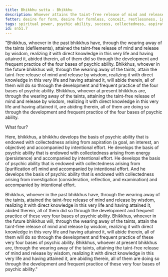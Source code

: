 ```yaml
---
title: Bhikkhu sutta - Bhikkhu
description: Whoever attains the taint-free release of mind and release by wisdom, does so through the development and frequent practice of the four bases of psychic ability.
fetter: desire for form, desire for formless, conceit, restlessness, ignorance
tags: spiritual power, psychic ability, success, collectedness, aspiration, persistence, energy, mind, investigation, reflection, close examination, sn, sn45-56, sn51
id: sn51.7
---
```


"Bhikkhus, whoever in the past bhikkhus have, through the wearing away of the taints (defilements), attained the taint-free release of mind and release by wisdom, realizing it with direct knowledge in this very life and having attained it, abided therein, all of them did so through the development and frequent practice of the four bases of psychic ability. Bhikkhus, whoever in the future bhikkhus will, through the wearing away of the taints, attain the taint-free release of mind and release by wisdom, realizing it with direct knowledge in this very life and having attained it, will abide therein, all of them will do so through the development and frequent practice of the four bases of psychic ability. Bhikkhus, whoever at present bhikkhus are, through the wearing away of the taints, attaining the taint-free release of mind and release by wisdom, realizing it with direct knowledge in this very life and having attained it, are abiding therein, all of them are doing so through the development and frequent practice of the four bases of psychic ability.

What four?

Here, bhikkhus, a bhikkhu develops the basis of psychic ability that is endowed with collectedness arising from aspiration (a goal, an interest, an objective) and accompanied by intentional effort. He develops the basis of psychic ability that is endowed with collectedness arising from energy (persistence) and accompanied by intentional effort. He develops the basis of psychic ability that is endowed with collectedness arising from [purification of] mind and accompanied by intentional effort. And he develops the basis of psychic ability that is endowed with collectedness arising from investigation (consideration, reflection, and examination) and accompanied by intentional effort.

Bhikkhus, whoever in the past bhikkhus have, through the wearing away of the taints, attained the taint-free release of mind and release by wisdom, realizing it with direct knowledge in this very life and having attained it, abided therein, all of them did so through the development and frequent practice of these very four bases of psychic ability. Bhikkhus, whoever in the future bhikkhus will, through the wearing away of the taints, attain the taint-free release of mind and release by wisdom, realizing it with direct knowledge in this very life and having attained it, will abide therein, all of them will do so through the development and frequent practice of these very four bases of psychic ability. Bhikkhus, whoever at present bhikkhus are, through the wearing away of the taints, attaining the taint-free release of mind and release by wisdom, realizing it with direct knowledge in this very life and having attained it, are abiding therein, all of them are doing so through the development and frequent practice of these very four bases of psychic ability."